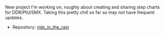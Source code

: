 New project I'm working on, roughly about creating and sharing step charts for
DDR/PIU/SMX. Taking this pretty chill so far so may not have frequent updates.

- Repository: [ride_in_the_rain](https://github.com/maxrchung/step)
